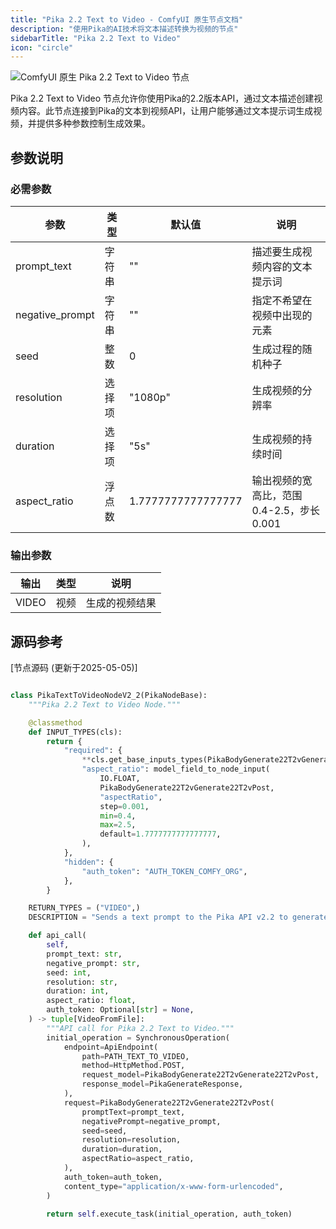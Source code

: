 ```yaml
---
title: "Pika 2.2 Text to Video - ComfyUI 原生节点文档"
description: "使用Pika的AI技术将文本描述转换为视频的节点"
sidebarTitle: "Pika 2.2 Text to Video"
icon: "circle"
---
```


![ComfyUI 原生 Pika 2.2 Text to Video 节点](/images/built-in-nodes/api_nodes/pika/pika-2-2-text-to-video.jpg)

Pika 2.2 Text to Video 节点允许你使用Pika的2.2版本API，通过文本描述创建视频内容。此节点连接到Pika的文本到视频API，让用户能够通过文本提示词生成视频，并提供多种参数控制生成效果。

## 参数说明

### 必需参数
| 参数            | 类型   | 默认值             | 说明                                     |
| --------------- | ------ | ------------------ | ---------------------------------------- |
| prompt_text     | 字符串 | ""                 | 描述要生成视频内容的文本提示词           |
| negative_prompt | 字符串 | ""                 | 指定不希望在视频中出现的元素             |
| seed            | 整数   | 0                  | 生成过程的随机种子                       |
| resolution      | 选择项 | "1080p"            | 生成视频的分辨率                         |
| duration        | 选择项 | "5s"               | 生成视频的持续时间                       |
| aspect_ratio    | 浮点数 | 1.7777777777777777 | 输出视频的宽高比，范围0.4-2.5，步长0.001 |

### 输出参数

| 输出  | 类型 | 说明           |
| ----- | ---- | -------------- |
| VIDEO | 视频 | 生成的视频结果 |


## 源码参考

[节点源码 (更新于2025-05-05)]
```python

class PikaTextToVideoNodeV2_2(PikaNodeBase):
    """Pika 2.2 Text to Video Node."""

    @classmethod
    def INPUT_TYPES(cls):
        return {
            "required": {
                **cls.get_base_inputs_types(PikaBodyGenerate22T2vGenerate22T2vPost),
                "aspect_ratio": model_field_to_node_input(
                    IO.FLOAT,
                    PikaBodyGenerate22T2vGenerate22T2vPost,
                    "aspectRatio",
                    step=0.001,
                    min=0.4,
                    max=2.5,
                    default=1.7777777777777777,
                ),
            },
            "hidden": {
                "auth_token": "AUTH_TOKEN_COMFY_ORG",
            },
        }

    RETURN_TYPES = ("VIDEO",)
    DESCRIPTION = "Sends a text prompt to the Pika API v2.2 to generate a video."

    def api_call(
        self,
        prompt_text: str,
        negative_prompt: str,
        seed: int,
        resolution: str,
        duration: int,
        aspect_ratio: float,
        auth_token: Optional[str] = None,
    ) -> tuple[VideoFromFile]:
        """API call for Pika 2.2 Text to Video."""
        initial_operation = SynchronousOperation(
            endpoint=ApiEndpoint(
                path=PATH_TEXT_TO_VIDEO,
                method=HttpMethod.POST,
                request_model=PikaBodyGenerate22T2vGenerate22T2vPost,
                response_model=PikaGenerateResponse,
            ),
            request=PikaBodyGenerate22T2vGenerate22T2vPost(
                promptText=prompt_text,
                negativePrompt=negative_prompt,
                seed=seed,
                resolution=resolution,
                duration=duration,
                aspectRatio=aspect_ratio,
            ),
            auth_token=auth_token,
            content_type="application/x-www-form-urlencoded",
        )

        return self.execute_task(initial_operation, auth_token)


``` 